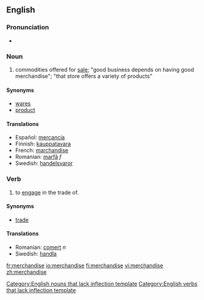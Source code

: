 ==English==

===Pronunciation===
*{{audio|en-us-merchandise.ogg|Audio (US)}}

===Noun===
# commodities offered for [[sale]]; "good business depends on having good merchandise"; "that store offers a variety of products" 

====Synonyms====
*[[wares]]
*[[product]]

====Translations====
*Español: [[mercancía]]
*Finnish: [[kauppatavara]]
*French: [[marchandise]]
*Romanian: [[marfă]] ''f''
*Swedish: [[handelsvaror]]

===Verb===
{{en-verb|merchandis|ing}}
#to [[engage]] in the trade of.

====Synonyms====
*[[trade]]

====Translations====
*Romanian: [[comerţ]] ''n''
*Swedish: [[handla]]

[[Category:English nouns that lack inflection template]]
[[Category:English verbs that lack inflection template]]

[[fr:merchandise]]
[[io:merchandise]]
[[fi:merchandise]]
[[vi:merchandise]]
[[zh:merchandise]]